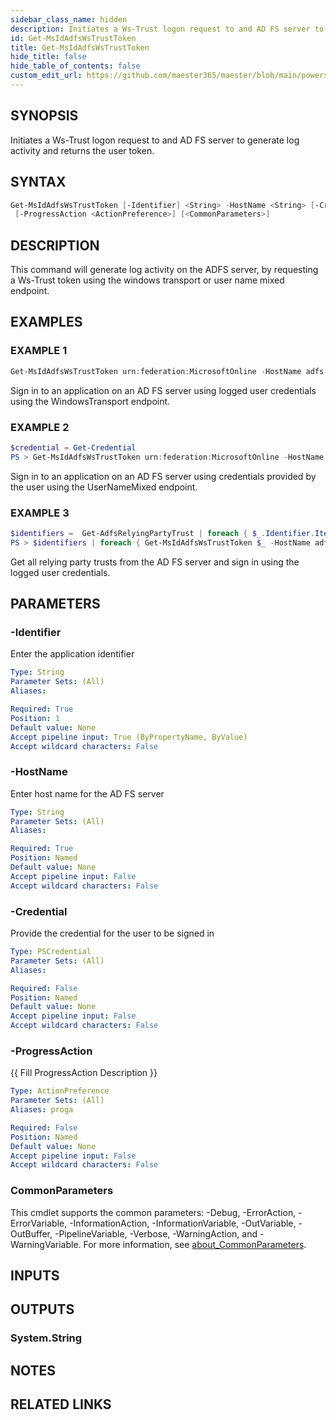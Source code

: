 ```yaml
---
sidebar_class_name: hidden
description: Initiates a Ws-Trust logon request to and AD FS server to generate log activity and returns the user token.
id: Get-MsIdAdfsWsTrustToken
title: Get-MsIdAdfsWsTrustToken
hide_title: false
hide_table_of_contents: false
custom_edit_url: https://github.com/maester365/maester/blob/main/powershell/public/Get-MsIdAdfsWsTrustToken.ps1
---
```


## SYNOPSIS

Initiates a Ws-Trust logon request to and AD FS server to generate log activity and returns the user token.

## SYNTAX

```powershell
Get-MsIdAdfsWsTrustToken [-Identifier] <String> -HostName <String> [-Credential <PSCredential>]
 [-ProgressAction <ActionPreference>] [<CommonParameters>]
```

## DESCRIPTION

This command will generate log activity on the ADFS server, by requesting a Ws-Trust token using the windows transport or user name mixed endpoint.

## EXAMPLES

### EXAMPLE 1

```powershell
Get-MsIdAdfsWsTrustToken urn:federation:MicrosoftOnline -HostName adfs.contoso.com
```

Sign in to an application on an AD FS server using logged user credentials using the WindowsTransport endpoint.

### EXAMPLE 2

```powershell
$credential = Get-Credential
PS > Get-MsIdAdfsWsTrustToken urn:federation:MicrosoftOnline -HostName adfs.contoso.com -Credential $credential
```

Sign in  to an application on an AD FS server using credentials provided by the user using the UserNameMixed endpoint.

### EXAMPLE 3

```powershell
$identifiers =  Get-AdfsRelyingPartyTrust | foreach { $_.Identifier.Item(0) }
PS > $identifiers | foreach { Get-MsIdAdfsWsTrustToken $_ -HostName adfs.contoso.com }
```

Get all relying party trusts from the AD FS server and sign in using the logged user credentials.

## PARAMETERS

### -Identifier

Enter the application identifier

```yaml
Type: String
Parameter Sets: (All)
Aliases:

Required: True
Position: 1
Default value: None
Accept pipeline input: True (ByPropertyName, ByValue)
Accept wildcard characters: False
```

### -HostName

Enter host name for the AD FS server

```yaml
Type: String
Parameter Sets: (All)
Aliases:

Required: True
Position: Named
Default value: None
Accept pipeline input: False
Accept wildcard characters: False
```

### -Credential

Provide the credential for the user to be signed in

```yaml
Type: PSCredential
Parameter Sets: (All)
Aliases:

Required: False
Position: Named
Default value: None
Accept pipeline input: False
Accept wildcard characters: False
```

### -ProgressAction

\{\{ Fill ProgressAction Description \}\}

```yaml
Type: ActionPreference
Parameter Sets: (All)
Aliases: proga

Required: False
Position: Named
Default value: None
Accept pipeline input: False
Accept wildcard characters: False
```

### CommonParameters

This cmdlet supports the common parameters: -Debug, -ErrorAction, -ErrorVariable, -InformationAction, -InformationVariable, -OutVariable, -OutBuffer, -PipelineVariable, -Verbose, -WarningAction, and -WarningVariable. For more information, see [about_CommonParameters](http://go.microsoft.com/fwlink/?LinkID=113216).

## INPUTS

## OUTPUTS

### System.String

## NOTES

## RELATED LINKS
